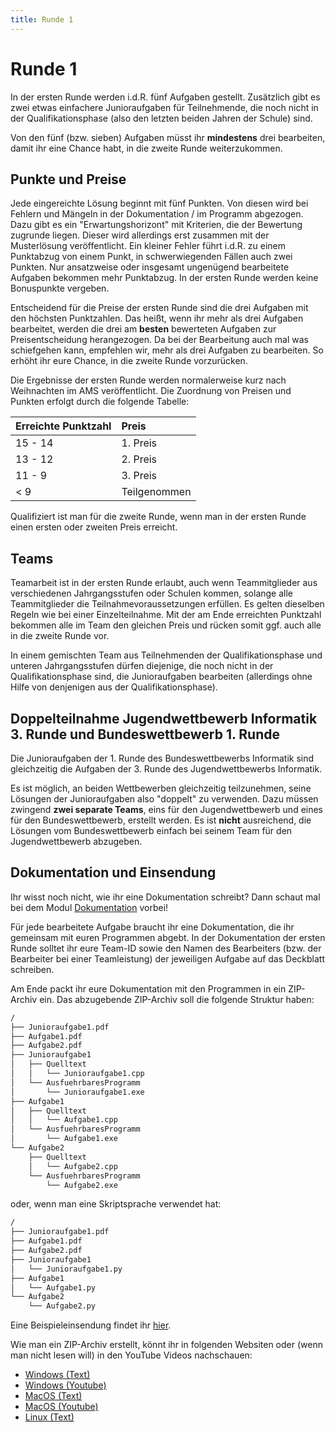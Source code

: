 ```yaml
---
title: Runde 1
---
```


# Runde 1

In der ersten Runde werden i.d.R. fünf Aufgaben gestellt.
Zusätzlich gibt es zwei etwas einfachere Junioraufgaben für Teilnehmende,
die noch nicht in der Qualifikationsphase (also den letzten
beiden Jahren der Schule) sind. 

Von den fünf (bzw. sieben) Aufgaben müsst ihr **mindestens** drei
bearbeiten, damit ihr eine Chance habt, in die zweite Runde weiterzukommen.


## Punkte und Preise

Jede eingereichte Lösung beginnt mit fünf Punkten.
Von diesen wird bei Fehlern und Mängeln in der Dokumentation / im Programm abgezogen.
Dazu gibt es ein "Erwartungshorizont" mit Kriterien,
die der Bewertung zugrunde liegen.
Dieser wird allerdings erst zusammen mit der Musterlösung veröffentlicht.
Ein kleiner Fehler führt i.d.R. zu einem Punktabzug von einem Punkt,
in schwerwiegenden Fällen auch zwei Punkten.
Nur ansatzweise oder insgesamt ungenügend bearbeitete
Aufgaben bekommen mehr Punktabzug.
In der ersten Runde werden keine Bonuspunkte vergeben.

Entscheidend für die Preise der ersten Runde sind die drei Aufgaben mit den
höchsten Punktzahlen. Das heißt, wenn ihr mehr als drei Aufgaben bearbeitet,
werden die drei am **besten** bewerteten Aufgaben zur Preisentscheidung herangezogen.
Da bei der Bearbeitung auch mal was schiefgehen kann, empfehlen wir,
mehr als drei Aufgaben zu bearbeiten.
So erhöht ihr eure Chance, in die zweite Runde vorzurücken.

Die Ergebnisse der ersten Runde werden normalerweise kurz nach Weihnachten im
AMS veröffentlicht. Die Zuordnung von Preisen und Punkten erfolgt durch die
folgende Tabelle:

|Erreichte Punktzahl|Preis|
|:----|:----|
|15 - 14|1. Preis|
|13 - 12|2. Preis|
|11 - 9|3. Preis|
|\< 9|Teilgenommen|

Qualifiziert ist man für die zweite Runde, wenn man in der ersten Runde einen
ersten oder zweiten Preis erreicht.


## Teams

Teamarbeit ist in der ersten Runde erlaubt, auch wenn Teammitglieder aus
verschiedenen Jahrgangsstufen oder Schulen kommen, solange alle Teammitglieder die Teilnahmevoraussetzungen erfüllen.
Es gelten dieselben Regeln wie bei einer Einzelteilnahme.
Mit der am Ende erreichten Punktzahl bekommen alle im Team den gleichen Preis und rücken somit ggf.
auch alle in die zweite Runde vor.

In einem gemischten Team aus Teilnehmenden der Qualifikationsphase
und unteren Jahrgangsstufen dürfen diejenige, die noch nicht in der
Qualifikationsphase sind, die Junioraufgaben bearbeiten (allerdings ohne Hilfe von
denjenigen aus der Qualifikationsphase). 

## Doppelteilnahme Jugendwettbewerb Informatik 3. Runde und Bundeswettbewerb 1. Runde

Die Junioraufgaben der 1. Runde des Bundeswettbewerbs Informatik
sind gleichzeitig die Aufgaben der 3. Runde des Jugendwettbewerbs Informatik.

Es ist möglich, an beiden Wettbewerben gleichzeitig teilzunehmen,
seine Lösungen der Junioraufgaben also "doppelt" zu verwenden.
Dazu müssen zwingend **zwei separate Teams**, eins für den Jugendwettbewerb und
eines für den Bundeswettbewerb, erstellt werden.
Es ist **nicht** ausreichend, die Lösungen vom Bundeswettbewerb einfach bei seinem
Team für den Jugendwettbewerb abzugeben.


## Dokumentation und Einsendung

Ihr wisst noch nicht, wie ihr eine Dokumentation schreibt? Dann schaut mal bei
dem Modul [Dokumentation](/bwinf/hints/documentation) vorbei!

Für jede bearbeitete Aufgabe braucht ihr eine Dokumentation, die ihr gemeinsam
mit euren Programmen abgebt. In der Dokumentation der ersten Runde solltet ihr
eure Team-ID sowie den Namen des Bearbeiters (bzw. der Bearbeiter bei einer Teamleistung)
der jeweiligen Aufgabe auf das Deckblatt schreiben.

Am Ende packt ihr eure Dokumentation mit den Programmen in ein ZIP-Archiv ein.
Das abzugebende ZIP-Archiv soll die folgende Struktur haben:

```txt filename="einsendung.zip"
/
├── Junioraufgabe1.pdf
├── Aufgabe1.pdf
├── Aufgabe2.pdf
├── Junioraufgabe1
│   ├── Quelltext
│   │   └── Junioraufgabe1.cpp
│   └── AusfuehrbaresProgramm
│       └── Junioraufgabe1.exe
├── Aufgabe1
│   ├── Quelltext
│   │   └── Aufgabe1.cpp
│   └── AusfuehrbaresProgramm
│       └── Aufgabe1.exe
└── Aufgabe2
    ├── Quelltext
    │   └── Aufgabe2.cpp
    └── AusfuehrbaresProgramm
        └── Aufgabe2.exe
```

oder, wenn man eine Skriptsprache verwendet hat:

```txt filename="einsendung.zip"
/
├── Junioraufgabe1.pdf
├── Aufgabe1.pdf
├── Aufgabe2.pdf
├── Junioraufgabe1
│   └── Junioraufgabe1.py
├── Aufgabe1
│   └── Aufgabe1.py
└── Aufgabe2
    └── Aufgabe2.py
```

Eine Beispieleinsendung findet ihr [hier](https://bwinf.de/fileadmin/user_upload/Legacy/bwinf/Beispieleinsendung.zip). 

Wie man ein ZIP-Archiv erstellt, könnt ihr in folgenden Websiten oder (wenn man
nicht lesen will) in den YouTube Videos nachschauen:
- [Windows (Text)](https://support.microsoft.com/de-de/windows/zippen-und-entzippen-von-dateien-8d28fa72-f2f9-712f-67df-f80cf89fd4e5)
- [Windows (Youtube)](https://www.youtube.com/watch?v=-f1pEpRu31E)
- [MacOS (Text)](https://support.apple.com/de-de/guide/mac-help/mchlp2528/mac)
- [MacOS (Youtube)](https://www.youtube.com/watch?v=SUlI3-3mkU0)
- [Linux (Text)](https://www.educative.io/answers/how-to-zip-files-and-folders-in-linux)



<ReferenceList>
<ReferenceListItem url="https://bwinf.de/bundeswettbewerb/haeufige-fragen/" author="BWINF" title="BWINF FAQ" />
<ReferenceListItem url="https://bwinf.de/fileadmin/bundeswettbewerb/41/Loesungshinweise411.pdf" author="BWINF" title="Lösungshinweise 41.1" />
<ReferenceListItem url="https://bwinf.de/bundeswettbewerb/teilnehmen/einsendungen/teilnehmer/" author="BWINF" title="Struktur der Einsendung" />
</ReferenceList>
